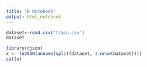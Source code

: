 ```yaml
---
title: "R Notebook"
output: html_notebook
---
```


```r
dataset<-read.csv('train.csv')
dataset
```
```r
library(rjson)
x <- toJSON(unname(split(dataset, 1:nrow(dataset))))
cat(x)
```

